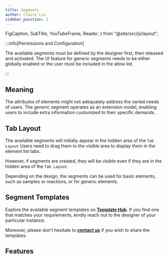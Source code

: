 ```yaml
---
title: Segments
author: Claire Lin
sidebar_position: 2
---
```


  FigCaption,
  SubTitle,
  YouTubeFrame,
  Reader,
} from "@site/src/js/layout";

<SubTitle text="Effortless extensibility to individual elements." />
<Reader text="User" />

:::info[Permissions and Configuration]

The available segments must be defined by the designer first, then released and activated. The UI feature for generic segments needs to be either globally enabled or the user must be included in the allow list.

:::

## Meaning

The attributes of elements might not adequately address the varied needs of users. The generic segment operates as an extension model, enabling users to include extra information customized to their specific demands.

## Tab Layout

The available segments will initially appear in the hidden area of the `Tab Layout` Users need to drag them to the visible area to display them in the element list tabs.

However, if segments are created, they will be visible even if they are in the hidden area of the `Tab Layout`.

<YouTubeFrame
  src="https://www.youtube-nocookie.com/embed/xgoX_3BK4rg"
  title="Designer, you design what you need."
  width="400"
/>
<FigCaption text="LabIMotion - Embedded a segment into sample." />

Depending on the design, the segments can be used for basic elements, such as samples or reactions, or for generic elements.

<YouTubeFrame
  src="https://www.youtube-nocookie.com/embed/ubCwjvIEjug"
  title="User - Embedded segment in element."
  width="400"
/>
<FigCaption text="LabIMotion - Embedded a segment into generic element." />

## Segment Templates

Explore the available segment templates on **[Template Hub](https://www.chemotion-repository.net/home/genericHub)**. If you find one that matches your requirements, kindly reach out to the designer of your particular instance.

Moreover, please don't hesitate to **[contact us](mailto:chemotion-labimotion@lists.kit.edu)** if you wish to share the templates.

## Features

<DocCardList />
